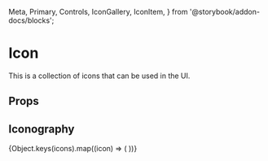   Meta,
  Primary,
  Controls,
  IconGallery,
  IconItem,
} from '@storybook/addon-docs/blocks';

<Meta title="Icon/Docs" of={IconStories} />

<style>
  {`
    .spacer {
      height: 24px
    }
  `}
</style>

# Icon

This is a collection of icons that can be used in the UI.

<Primary />

## Props

<Controls />

## Iconography

<div className="spacer" />

<IconGallery>
  {Object.keys(icons).map((icon) => (
    <IconItem key={icon} name={icon}>
      <Icon name={icon} />
    </IconItem>
  ))}
</IconGallery>
